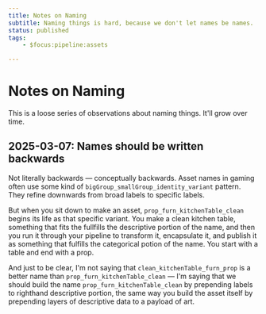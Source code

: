 ```yaml
---
title: Notes on Naming
subtitle: Naming things is hard, because we don't let names be names.
status: published
tags:
    - $focus:pipeline:assets

---
```



# Notes on Naming

<Callout kind="summary">
    This is a loose series of observations about naming things. It'll grow over time.
</Callout>

## 2025-03-07: Names should be written backwards

Not literally backwards — conceptually backwards.
Asset names in gaming often use some kind of `bigGroup_smallGroup_identity_variant` pattern.
They refine downwards from broad labels to specific labels.

But when you sit down to make an asset, `prop_furn_kitchenTable_clean` begins its life as that specific variant.
You make a clean kitchen table, something that fits the fullfills the descriptive portion of the name,
and then you run it through your pipeline to transform it, encapsulate it, and publish it as something that fulfills the categorical potion of the name.
You start with a table and end with a prop.

And just to be clear, I'm not saying that `clean_kitchenTable_furn_prop` is a better name than `prop_furn_kitchenTable_clean` 
— I'm saying that we should build the name `prop_furn_kitchenTable_clean` by prepending labels to righthand descriptive portion, the same way you build the
asset itself by prepending layers of descriptive data to a payload of art.